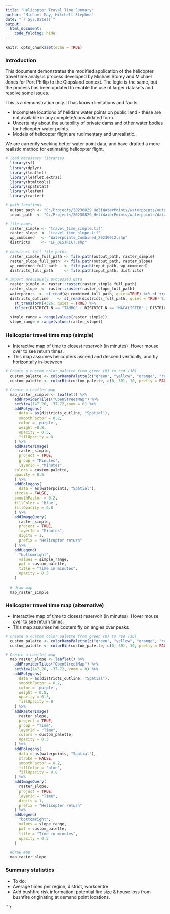 ```yaml
---
title: "Helicopter Travel Time Summary"
author: "Michael May, Mitchell Stephen"
date: "`r Sys.Date()`"
output: 
  html_document: 
    code_folding: hide
---
```


```r
knitr::opts_chunk$set(echo = TRUE)
```

### Introduction

This document demonstrates the modified application of the helicopter travel time analysis process developed by Michael Storey and Michael Jones for Port Phillip to the Gippsland context. The logic is the same, but the process has been updated to enable the use of larger datasets and resolve some issues.

This is a demonstration only. It has known limitations and faults:

-   Incomplete locations of helidam water points on public land - these are not available in any complete/consolidated form.
-   Uncertainty about the suitability of private dams and other water bodies for helicopter water points.
-   Models of helicopter flight are rudimentary and unrealistic.

We are currently seeking better water point data, and have drafted a more realistic method for estimating helicopter flight. 

```r
# load necessary libraries
  library(sf)
  library(dplyr)
  library(leaflet)
  library(leaflet.extras)
  library(htmltools)
  library(spatstat)
  library(leafem)
  library(raster)

# path locations
  output_path <- "C:/Projects/20230829_HeliWaterPoints/waterpoints/outputs"
  input_path  <- "C:/Projects/20230829_HeliWaterPoints/waterpoints/data/"

# file names
  raster_simple <- "travel_time_simple.tif"
  raster_slope  <- "travel_time_slope.tif"
  wp_combined   <- "Waterpoints_Combined_20230912.shp"
  districts     <- "LF_DISTRICT.shp"

# construct full file paths
  raster_simple_full_path <- file.path(output_path, raster_simple)
  raster_slope_full_path  <- file.path(output_path, raster_slope)
  wp_combined_full_path   <- file.path(input_path, wp_combined)
  districts_full_path     <- file.path(input_path, districts)

# import previously processed data
  raster_simple <- raster::raster(raster_simple_full_path)
  raster_slope  <- raster::raster(raster_slope_full_path)
  waterpoints  <- st_read(wp_combined_full_path, quiet=TRUE) %>% st_transform(4326, quiet=TRUE)
  districts_outline    <- st_read(districts_full_path, quiet = TRUE) %>%
    st_transform(4326, quiet = TRUE) %>%
    filter(DISTRICT_N == "TAMBO" | DISTRICT_N == "MACALISTER" | DISTRICT_N =="SNOWY" | DISTRICT_N == "LATROBE")
  
  simple_range = range(values(raster_simple))
  slope_range = range(values(raster_slope))
```

### Helicopter travel time map (simple)

-   Interactive map of time to closest reservoir (in minutes). Hover mouse over to see return times.
-   This map assumes helicopters ascend and descend vertically, and fly horizontally in-between

```r

# Create a custom color palette from green (0) to red (30)
  custom_palette <- colorRampPalette(c("green", "yellow", "orange", "red"))(10)
  custom_palette <- colorBin(custom_palette, c(0, 30), 10, pretty = FALSE)

# Create a Leaflet map
  map_raster_simple <- leaflet() %>%
    addProviderTiles("OpenStreetMap") %>%
    setView(147.20, -37.72,zoom = 8) %>%
    addPolygons(
      data = as(districts_outline, "Spatial"),
      smoothFactor = 0.2,
      color = 'purple',
      weight =0.8,
      opacity = 0.5,
      fillOpacity = 0
    ) %>%
    addRasterImage(
      raster_simple,
      project = TRUE,
      group = "Minutes",
      layerId = "Minutes",
    colors = custom_palette,
    opacity = 0.5
    ) %>%
    addPolygons(
      data = as(waterpoints, "Spatial"),
    stroke = FALSE,
    smoothFactor = 0.2,
    fillColor = 'blue',
    fillOpacity = 0.8
    ) %>%
    addImageQuery(
      raster_simple,
      project = TRUE,
      layerId = "Minutes",
      digits = 1,
      prefix = "Helicopter return"
    ) %>%
    addLegend(
      "bottomright",
      values = simple_range,
      pal = custom_palette,
      title = "Time in minutes",
      opacity = 0.5
    )
  
  # draw map
  map_raster_simple

```

### Helicopter travel time map (alternative)

-   Interactive map of time to closest reservoir (in minutes). Hover mouse over to see return times.
-   This map assumes helicopters fly on angles over peaks

```r

# Create a custom color palette from green (0) to red (30)
  custom_palette <- colorRampPalette(c("green", "yellow", "orange", "red"))(10)
  custom_palette <- colorBin(custom_palette, c(0, 30), 10, pretty = FALSE)

# Create a Leaflet map
  map_raster_slope <- leaflet() %>%
    addProviderTiles("OpenStreetMap") %>%
    setView(147.20, -37.72, zoom = 8) %>%
    addPolygons(
      data = as(districts_outline, "Spatial"),
      smoothFactor = 0.2,
      color = 'purple',
      weight = 0.8,
      opacity = 0.5,
      fillOpacity = 0
    ) %>%
    addRasterImage(
      raster_slope,
      project = TRUE,
      group = "Time",
      layerId = "Time",
      colors = custom_palette,
      opacity = 0.5
    ) %>%
    addPolygons(
      data = as(waterpoints, "Spatial"),
      stroke = FALSE,
      smoothFactor = 0.2,
      fillColor = 'blue',
      fillOpacity = 0.8
    ) %>%
    addImageQuery(
      raster_slope,
      project = TRUE,
      layerId = "Time",
      digits = 1,
      prefix = "Helicopter return"
    ) %>%
    addLegend(
      "bottomright",
      values = slope_range,
      pal = custom_palette,
      title = "Time in minutes",
      opacity = 0.5
    )
  
  #draw map
  map_raster_slope

```

### Summary statistics

-   To do:
  -   Average times per region, district, workcentre
  -   Add bushfire risk information: potential fire size & house loss from bushfire originating at demand point locations.

```r

